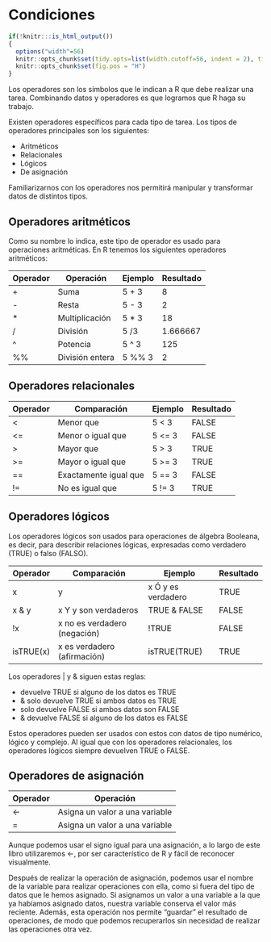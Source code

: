 # Condiciones {#tse09}

```r
if(!knitr:::is_html_output())
{
  options("width"=56)
  knitr::opts_chunk$set(tidy.opts=list(width.cutoff=56, indent = 2), tidy = TRUE)
  knitr::opts_chunk$set(fig.pos = "H")
}
```

Los operadores son los símbolos que le indican a R que debe realizar una tarea. Combinando datos y operadores es que logramos que R haga su trabajo.

Existen operadores específicos para cada tipo de tarea. Los tipos de operadores principales son los siguientes:

* Aritméticos
* Relacionales
* Lógicos
* De asignación

Familiarizarnos con los operadores nos permitirá manipular y transformar datos de distintos tipos.

## Operadores aritméticos

Como su nombre lo indica, este tipo de operador es usado para operaciones aritméticas. En R tenemos los siguientes operadores aritméticos:

|Operador|Operación|Ejemplo|Resultado|
|-|-|-|-|
|+|Suma|5 + 3|8|
|-|Resta|5 - 3|2|
|*|Multiplicación|5 * 3|18|
|/|División|5 /3|1.666667|
|^|Potencia|5 ^ 3|125|
|%%|División entera|5 %% 3|2|

## Operadores relacionales

|Operador|Comparación|Ejemplo|Resultado|
|-|-|-|-|
|<|Menor que|5 < 3|FALSE|
|<=|Menor o igual que|5 <= 3|FALSE|
|>|Mayor que|5 > 3|TRUE|
|>=|Mayor o igual que|5 >= 3|TRUE|
|==|Exactamente igual que|5 == 3|FALSE|
|!=|No es igual que|5 != 3|TRUE|

## Operadores lógicos

Los operadores lógicos son usados para operaciones de álgebra Booleana, es decir, para describir relaciones lógicas, expresadas como verdadero (TRUE) o falso (FALSO).

|Operador|Comparación|Ejemplo|Resultado|
|-|-|-|-|
|x | y|x Ó y es verdadero|TRUE | FALSE|TRUE|
|x & y|x Y y son verdaderos|TRUE & FALSE|FALSE|
|!x|x no es verdadero (negación)|!TRUE|FALSE|
|isTRUE(x)|x es verdadero (afirmación)|isTRUE(TRUE)|TRUE|

Los operadores | y & siguen estas reglas:

* | devuelve TRUE si alguno de los datos es TRUE
* & solo devuelve TRUE si ambos datos es TRUE
* | solo devuelve FALSE si ambos datos son FALSE
* & devuelve FALSE si alguno de los datos es FALSE

Estos operadores pueden ser usados con estos con datos de tipo numérico, lógico y complejo. Al igual que con los operadores relacionales, los operadores lógicos siempre devuelven TRUE o FALSE.

## Operadores de asignación

|Operador|Operación|
|-|-|
|<-|Asigna un valor a una variable|
|=|	Asigna un valor a una variable|

Aunque podemos usar el signo igual para una asignación, a lo largo de este libro utilizaremos <-, por ser característico de R y fácil de reconocer visualmente.

Después de realizar la operación de asignación, podemos usar el nombre de la variable para realizar operaciones con ella, como si fuera del tipo de datos que le hemos asignado. Si asignamos un valor a una variable a la que ya habíamos asignado datos, nuestra variable conserva el valor más reciente. Además, esta operación nos permite “guardar” el resultado de operaciones, de modo que podemos recuperarlos sin necesidad de realizar las operaciones otra vez. 
